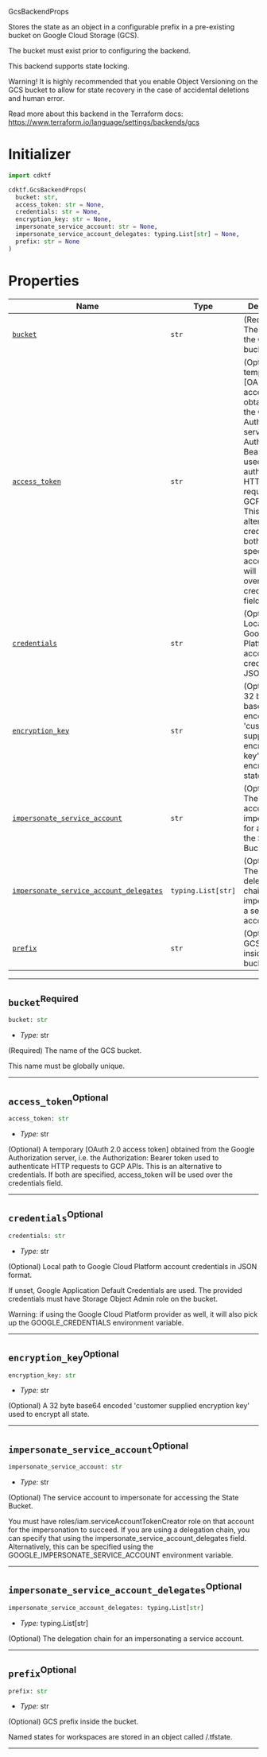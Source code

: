  GcsBackendProps <a name="GcsBackendProps" id="cdktf.GcsBackendProps"></a>

Stores the state as an object in a configurable prefix in a pre-existing bucket on Google Cloud Storage (GCS).

The bucket must exist prior to configuring the backend.

This backend supports state locking.

Warning! It is highly recommended that you enable Object Versioning on the GCS bucket
to allow for state recovery in the case of accidental deletions and human error.

Read more about this backend in the Terraform docs:
https://www.terraform.io/language/settings/backends/gcs

# Initializer <a name="Initializer" id="cdktf.GcsBackendProps.Initializer"></a>

```python
import cdktf

cdktf.GcsBackendProps(
  bucket: str,
  access_token: str = None,
  credentials: str = None,
  encryption_key: str = None,
  impersonate_service_account: str = None,
  impersonate_service_account_delegates: typing.List[str] = None,
  prefix: str = None
)
```

# Properties <a name="Properties" id="Properties"></a>

| **Name** | **Type** | **Description** |
| --- | --- | --- |
| <code><a href="#cdktf.GcsBackendProps.property.bucket">bucket</a></code> | <code>str</code> | (Required) The name of the GCS bucket. |
| <code><a href="#cdktf.GcsBackendProps.property.accessToken">access_token</a></code> | <code>str</code> | (Optional) A temporary [OAuth 2.0 access token] obtained from the Google Authorization server, i.e. the Authorization: Bearer token used to authenticate HTTP requests to GCP APIs. This is an alternative to credentials. If both are specified, access_token will be used over the credentials field. |
| <code><a href="#cdktf.GcsBackendProps.property.credentials">credentials</a></code> | <code>str</code> | (Optional) Local path to Google Cloud Platform account credentials in JSON format. |
| <code><a href="#cdktf.GcsBackendProps.property.encryptionKey">encryption_key</a></code> | <code>str</code> | (Optional) A 32 byte base64 encoded 'customer supplied encryption key' used to encrypt all state. |
| <code><a href="#cdktf.GcsBackendProps.property.impersonateServiceAccount">impersonate_service_account</a></code> | <code>str</code> | (Optional) The service account to impersonate for accessing the State Bucket. |
| <code><a href="#cdktf.GcsBackendProps.property.impersonateServiceAccountDelegates">impersonate_service_account_delegates</a></code> | <code>typing.List[str]</code> | (Optional) The delegation chain for an impersonating a service account. |
| <code><a href="#cdktf.GcsBackendProps.property.prefix">prefix</a></code> | <code>str</code> | (Optional) GCS prefix inside the bucket. |

---

## `bucket`<sup>Required</sup> <a name="bucket" id="cdktf.GcsBackendProps.property.bucket"></a>

```python
bucket: str
```

- *Type:* str

(Required) The name of the GCS bucket.

This name must be globally unique.

---

## `access_token`<sup>Optional</sup> <a name="access_token" id="cdktf.GcsBackendProps.property.accessToken"></a>

```python
access_token: str
```

- *Type:* str

(Optional) A temporary [OAuth 2.0 access token] obtained from the Google Authorization server, i.e. the Authorization: Bearer token used to authenticate HTTP requests to GCP APIs. This is an alternative to credentials. If both are specified, access_token will be used over the credentials field.

---

## `credentials`<sup>Optional</sup> <a name="credentials" id="cdktf.GcsBackendProps.property.credentials"></a>

```python
credentials: str
```

- *Type:* str

(Optional) Local path to Google Cloud Platform account credentials in JSON format.

If unset, Google Application Default Credentials are used.
The provided credentials must have Storage Object Admin role on the bucket.

Warning: if using the Google Cloud Platform provider as well,
it will also pick up the GOOGLE_CREDENTIALS environment variable.

---

## `encryption_key`<sup>Optional</sup> <a name="encryption_key" id="cdktf.GcsBackendProps.property.encryptionKey"></a>

```python
encryption_key: str
```

- *Type:* str

(Optional) A 32 byte base64 encoded 'customer supplied encryption key' used to encrypt all state.

---

## `impersonate_service_account`<sup>Optional</sup> <a name="impersonate_service_account" id="cdktf.GcsBackendProps.property.impersonateServiceAccount"></a>

```python
impersonate_service_account: str
```

- *Type:* str

(Optional) The service account to impersonate for accessing the State Bucket.

You must have roles/iam.serviceAccountTokenCreator role on that account for the impersonation to succeed.
If you are using a delegation chain, you can specify that using the impersonate_service_account_delegates field.
Alternatively, this can be specified using the GOOGLE_IMPERSONATE_SERVICE_ACCOUNT environment variable.

---

## `impersonate_service_account_delegates`<sup>Optional</sup> <a name="impersonate_service_account_delegates" id="cdktf.GcsBackendProps.property.impersonateServiceAccountDelegates"></a>

```python
impersonate_service_account_delegates: typing.List[str]
```

- *Type:* typing.List[str]

(Optional) The delegation chain for an impersonating a service account.

---

## `prefix`<sup>Optional</sup> <a name="prefix" id="cdktf.GcsBackendProps.property.prefix"></a>

```python
prefix: str
```

- *Type:* str

(Optional) GCS prefix inside the bucket.

Named states for workspaces are stored in an object called <prefix>/<name>.tfstate.

---
